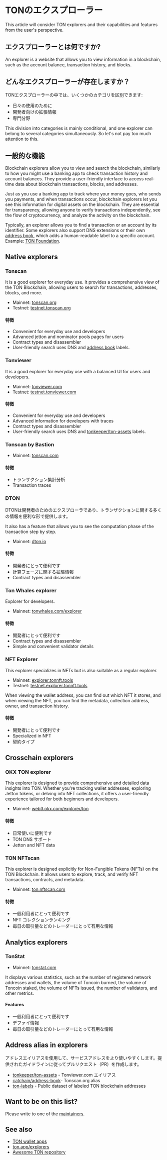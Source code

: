 
# TONのエクスプローラー

This article will consider TON explorers and their capabilities and features from the user's perspective.

## エクスプローラーとは何ですか?

An explorer is a website that allows you to view information in a blockchain, such as the account balance, transaction history, and blocks.

<Player url="https://www.youtube.com/watch?v=i5en19kzX6M" />

## どんなエクスプローラーが存在しますか？

TONエクスプローラーの中では、いくつかのカテゴリを区別できます:

- 日々の使用のために
- 開発者向けの拡張情報
- 専門分野

This division into categories is mainly conditional, and one explorer can belong to several categories simultaneously. So let's not pay too much attention to this.

## 一般的な機能

Blockchain explorers allow you to view and search the blockchain, similarly to how you might use a banking app to check transaction history and account balances. They provide a user-friendly interface to access real-time data about blockchain transactions, blocks, and addresses.

Just as you use a banking app to track where your money goes, who sends you payments, and when transactions occur, blockchain explorers let you see this information for digital assets on the blockchain. They are essential for transparency, allowing anyone to verify transactions independently, see the flow of cryptocurrency, and analyze the activity on the blockchain.

Typically, an explorer allows you to find a transaction or an account by its identifier. Some explorers also support DNS extensions or their own [address book](/v3/concepts/dive-into-ton/ton-ecosystem/explorers-in-ton#address-alias-in-explorers), which adds a human-readable label to a specific account. Example: [TON Foundation](https://tonviewer.com/UQAFmjUoZUqKFEBGYFEMbv-m61sFStgAfUR8J6hJDwUU04VW).

## Native explorers

### Tonscan

It is a good explorer for everyday use. It provides a comprehensive view of the TON Blockchain, allowing users to search for transactions, addresses, blocks, and more.

- Mainnet: [tonscan.org](https://tonscan.org/)
- Testnet: [testnet.tonscan.org](https://testnet.tonscan.org/)

#### 特徴

- Convenient for everyday use and developers
- Advanced jetton and nominator pools pages for users
- Contract types and disassembler
- User-friendly search uses DNS and [address book](https://github.com/catchain/address-book) labels.

### Tonviewer

It is a good explorer for everyday use with a balanced UI for users and developers.

- Mainnet: [tonviewer.com](https://tonviewer.com/)
- Testnet: [testnet.tonviewer.com](https://testnet.tonviewer.com/)

#### 特徴

- Convenient for everyday use and developers
- Advanced information for developers with traces
- Contract types and disassembler
- User-friendly search uses DNS and [tonkeeper/ton-assets](https://github.com/tonkeeper/ton-assets) labels.

### Tonscan by Bastion

- Mainnet: [tonscan.com](https://tonscan.com/)

#### 特徴

- トランザクション集計分析
- Transaction traces

### DTON

DTONは開発者のためのエクスプローラであり、トランザクションに関する多くの情報を便利な形で提供します。

It also has a feature that allows you to see the computation phase of the transaction step by step.

- Mainnet: [dton.io](https://dton.io/)

#### 特徴

- 開発者にとって便利です
- 計算フェーズに関する拡張情報
- Contract types and disassembler

### Ton Whales explorer

Explorer for developers.

- Mainnet: [tonwhales.com/explorer](https://tonwhales.com/explorer)

#### 特徴

- 開発者にとって便利です
- Contract types and disassembler
- Simple and convenient validator details

### NFT Explorer

This explorer specializes in NFTs but is also suitable as a regular explorer.

- Mainnet: [explorer.tonnft.tools](https://explorer.tonnft.tools/)
- Testnet: [testnet.explorer.tonnft.tools](https://testnet.explorer.tonnft.tools/)

When viewing the wallet address, you can find out which NFT it stores, and when viewing the NFT, you can find the metadata, collection address, owner, and transaction history.

#### 特徴

- 開発者にとって便利です
- Specialized in NFT
- 契約タイプ

## Crosschain explorers

### OKX TON explorer

This explorer is designed to provide comprehensive and detailed data insights into TON. Whether you're tracking wallet addresses, exploring Jetton tokens, or delving into NFT collections, it offers a user-friendly experience tailored for both beginners and developers.

- Mainnet: [web3.okx.com/explorer/ton](https://web3.okx.com/explorer/ton)

#### 特徴

- 日常使いに便利です
- TON DNS サポート
- Jetton and NFT data

### TON NFTscan

This explorer is designed explicitly for Non-Fungible Tokens (NFTs) on the TON Blockchain. It allows users to explore, track, and verify NFT transactions, contracts, and metadata.

- Mainnet: [ton.nftscan.com](https://ton.nftscan.com/)

#### 特徴

- 一般利用者にとって便利です
- NFT コレクションランキング
- 毎日の取引量などのトレーダーにとって有用な情報

## Analytics explorers

### TonStat

- Mainnet: [tonstat.com](https://www.tonstat.com/)

It displays various statistics, such as the number of registered network addresses and wallets, the volume of Toncoin burned, the volume of Toncoin staked, the volume of NFTs issued, the number of validators, and other metrics.

#### Features

- 一般利用者にとって便利です
- デファイ情報
- 毎日の取引量などのトレーダーにとって有用な情報

## Address alias in explorers

アドレスエイリアスを使用して、サービスアドレスをより使いやすくします。提供されたガイドラインに従ってプルリクエスト（PR）を作成します。

- [tonkeeper/ton-assets](https://github.com/tonkeeper/ton-assets) - Tonviewer.com エイリアス
- [catchain/address-book](https://github.com/catchain/address-book)- Tonscan.org alias
- [ton-labels](https://github.com/ton-studio/ton-labels) - Public dataset of labeled TON blockchain addresses

## Want to be on this list?

Please write to one of the [maintainers](/v3/contribute/maintainers).

## See also

- [TON wallet apps](/v3/concepts/dive-into-ton/ton-ecosystem/wallet-apps/)
- [ton.app/explorers](https://ton.app/explorers)
- [Awesome TON repository](https://github.com/ton-community/awesome-ton)

<Feedback />
